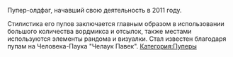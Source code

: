 {{Инфобокс_для_пуперов|другие_ники = Han1pa.|сферы_творчества = RYTP|год_начала = 2011|место_проживания = г. Красноярск|имя_фамилия = Богдан}}Пупер-олдфаг, начавший свою деятельность в 2011 году.  

Стилистика его пупов заключается главным образом в использовании большого количества вордмикса и отсылок, также местами используются элементы рандома и визуалки. Стал известен благодаря пупам на Человека-Паука "Челаук Павек". [[Категория:Пуперы]]